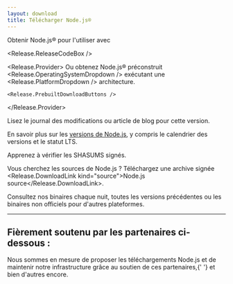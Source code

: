 ```yaml
---
layout: download
title: Télécharger Node.js®
---
```


<section>
  Obtenir Node.js® <Release.VersionDropdown /> pour <Release.OperatingSystemDropdown /> l'utiliser <Release.InstallationMethodDropdown /> avec <Release.PackageManagerDropdown />

<Release.ReleaseCodeBox />

  <Release.Provider>
    Ou obtenez Node.js® préconstruit <Release.OperatingSystemDropdown /> exécutant une <Release.PlatformDropdown /> architecture.

    <Release.PrebuiltDownloadButtons />

  </Release.Provider>
</section>

<section>
  Lisez le <Release.ChangelogLink>journal des modifications</Release.ChangelogLink> ou <Release.BlogPostLink>article de blog</Release.BlogPostLink> pour cette version.

En savoir plus sur les [versions de Node.js](/about/previous-releases), y compris le calendrier des versions et le statut LTS.

Apprenez à <LinkWithArrow href="https://github.com/nodejs/node#verifying-binaries">vérifier</LinkWithArrow> les SHASUMS signés.

Vous cherchez les sources de Node.js ? Téléchargez une archive signée <Release.DownloadLink kind="source">Node.js source</Release.DownloadLink>.

Consultez nos binaires <LinkWithArrow href="https://nodejs.org/download/nightly/">chaque nuit</LinkWithArrow>, toutes les <Link href="/download/archive/current">versions précédentes</Link> ou les binaires <LinkWithArrow href="https://unofficial-builds.nodejs.org/download/">non officiels</LinkWithArrow> pour d'autres plateformes.

</section>

---

<section className="mt-3">
  <h2 className="text-center">Fièrement soutenu par les partenaires ci-dessous :</h2>

<span className="text-center">
  Nous sommes en mesure de proposer les téléchargements Node.js et de maintenir
  notre infrastructure grâce au soutien de ces partenaires,{' '}
  <Link href="/about/partners">et bien d'autres encore</Link>.
</span>

  <div className="mt-4">
    <PartnersLogoList categories="infrastructure" />
  </div>
</section>
